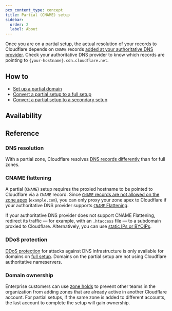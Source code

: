 ```yaml
---
pcx_content_type: concept
title: Partial (CNAME) setup
sidebar:
  order: 2
  label: About
---
```



<Render file="partial-setup-definition" />

Once you are on a partial setup, the actual resolution of your records to Cloudflare depends on `CNAME` records [added at your authoritative DNS provider](/dns/zone-setups/partial-setup/setup/#3-add-dns-records). Check your authoritative DNS provider to know which records are pointing to `{your-hostname}.cdn.cloudflare.net`.

## How to

* [Set up a partial domain](/dns/zone-setups/partial-setup/setup/)
* [Convert a partial setup to a full setup](/dns/zone-setups/conversions/convert-partial-to-full/)
* [Convert a partial setup to a secondary setup](/dns/zone-setups/conversions/convert-partial-to-secondary/)

## Availability

<FeatureTable id="dns.partial_setup" />

## Reference

### DNS resolution

With a partial zone, Cloudflare resolves [DNS records differently](/dns/zone-setups/partial-setup/dns-resolution/) than for full zones.

### CNAME flattening

A partial (`CNAME`) setup requires the proxied hostname to be pointed to Cloudflare via a `CNAME` record. Since [`CNAME` records are not allowed on the zone apex](https://datatracker.ietf.org/doc/html/rfc1912#section-2.4) (`example.com`), you can only proxy your zone apex to Cloudflare if your authoritative DNS provider supports [`CNAME` Flattening](https://blog.cloudflare.com/introducing-cname-flattening-rfc-compliant-cnames-at-a-domains-root/).

If your authoritative DNS provider does not support CNAME Flattening, redirect its traffic — for example, with an `.htaccess` file — to a subdomain proxied to Cloudflare. Alternatively, you can use [static IPs or BYOIPs](/fundamentals/concepts/cloudflare-ip-addresses/#customize-cloudflare-ip-addresses).

### DDoS protection

[DDoS protection](/ddos-protection/) for attacks against DNS infrastructure is only available for domains on [full setup](/dns/zone-setups/full-setup/). Domains on the partial setup are not using Cloudflare authoritative nameservers.

### Domain ownership

Enterprise customers can use [zone holds](/fundamentals/setup/account/account-security/zone-holds/) to prevent other teams in the organization from adding zones that are already active in another Cloudflare account. For partial setups, if the same zone is added to different accounts, the last account to complete the setup will gain ownership.